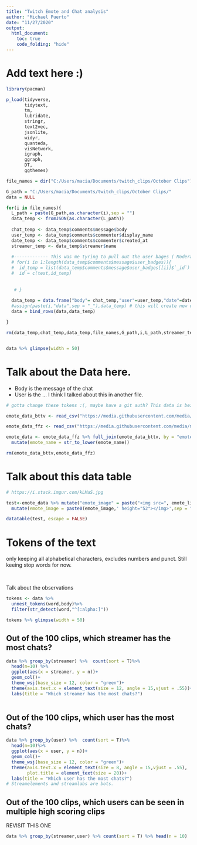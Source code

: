```yaml
---
title: "Twitch Emote and Chat analysis"
author: "Michael Puerto"
date: "11/27/2020"
output: 
  html_document:
    toc: true
    code_folding: "hide"
---
```


# Add text here :)




```r
library(pacman)

p_load(tidyverse,
       tidytext,
       tm,
       lubridate,
       stringr, 
       text2vec,
       jsonlite,
       widyr,
       quanteda,
       visNetwork,
       igraph,
       ggraph,
       DT,
       ggthemes)

```


```r

file_names = dir("C:/Users/macia/Documents/twitch_clips/October Clips")

G_path = "C:/Users/macia/Documents/twitch_clips/October Clips/"
data = NULL

for(i in file_names){
  L_path = paste(G_path,as.character(i),sep = "")
  data_temp <- fromJSON(as.character(L_path))
  
  chat_temp <- data_temp$comments$message$body
  user_temp <- data_temp$comments$commenter$display_name
  date_temp <- data_temp$comments$commenter$created_at
  streamer_temp <- data_temp$streamer$name
  
  #------------- This was me tyring to pull out the user bages ( Moderator/subcriber etc..)
  # for(i in 1:length(data_temp$comments$message$user_badges)){
  #  id_temp = list(data_temp$comments$message$user_badges[[i]]$`_id`)
  #  id = c(test,id_temp)
    
    
   # }
  
  data_temp = data.frame("body"= chat_temp,"user"=user_temp,"date"=date_temp,"streamer" = streamer_temp, stringsAsFactors = F)
  #assign(paste(i,"data",sep = "_"),data_temp) # this will create new dataframes in the environment
  data = bind_rows(data,data_temp)

}

rm(data_temp,chat_temp,data_temp,file_names,G_path,i,L_path,streamer_temp,user_temp,date_temp)


data %>% glimpse(width = 50)

```
# Talk about the Data here. 

- Body is the message of the chat
- User is the ... I think I talked about this in another file. 

```r

# gotta change these tokens :(, maybe have a git auth? This data is being read from github, and uses git lfs. 

emote_data_bttv <- read_csv("https://media.githubusercontent.com/media/mowgl-i/Reddit-and-Twitch/master/Data%20Collection/bttv_emotes.csv?token=ALDJHKWDI54NLBT7UUU55E27YGTMG") 

emote_data_ffz <- read_csv("https://media.githubusercontent.com/media/mowgl-i/Reddit-and-Twitch/master/Data%20Collection/ffz_emotes.csv?token=ALDJHKRP2VJN52LHK7F3UQS7YGTJU")

emote_data <- emote_data_ffz %>% full_join(emote_data_bttv, by = "emote_name") %>% select(-c(X1.x,X1.y)) %>% distinct(emote_name,.keep_all = T)%>% 
  mutate(emote_name = str_to_lower(emote_name))

rm(emote_data_bttv,emote_data_ffz)

```


# Talk about this data table

```r

# https://i.stack.imgur.com/kLMaS.jpg

test<-emote_data %>% mutate("emote_image" = paste("<img src=", emote_link, sep = "")) %>% 
  mutate(emote_image = paste0(emote_image,' height="52"></img>',sep = "")) %>%  select(emote_name,emote_image)

datatable(test, escape = FALSE)


```

# Tokens of the text


only keeping all alphabetical characters, excludes numbers and punct. Still keeing stop words for now. 

<br>

Talk about the observations


```r
tokens <- data %>%
  unnest_tokens(word,body)%>% 
  filter(str_detect(word,"^[:alpha:]"))

tokens %>% glimpse(width = 50)

```


## Out of the 100 clips, which streamer has the most chats?

```r

data %>% group_by(streamer) %>%  count(sort = T)%>%
  head(n=10) %>% 
  ggplot(aes(x = streamer, y = n))+
  geom_col()+
  theme_wsj(base_size = 12, color = "green")+
  theme(axis.text.x = element_text(size = 12, angle = 15,vjust = .55))+
  labs(title = "Which streamer has the most chats?")
  

```
## Out of the 100 clips, which user has the most chats?

```r

data %>% group_by(user) %>%  count(sort = T)%>%
  head(n=10)%>% 
  ggplot(aes(x = user, y = n))+
  geom_col()+
  theme_wsj(base_size = 12, color = "green")+
  theme(axis.text.x = element_text(size = 8, angle = 15,vjust = .55),
        plot.title = element_text(size = 20))+
  labs(title = "Which user has the most chats?")
# Streamelements and streamlabs are bots. 


```

## Out of the 100 clips, which users can be seen in multiple high scoring clips

REVISIT THIS ONE

```r

data %>% group_by(streamer,user) %>% count(sort = T) %>% head(n = 10)

```

